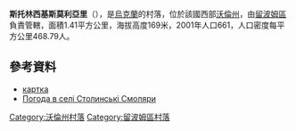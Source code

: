 {{coord|51|23|11|N|23|46|44|E|scale:30000|display=title}}

'''斯托林西基斯莫利亞里'''（{{lang-uk|Столинські Смоляри}}），是[[烏克蘭|烏克蘭]]的村落，位於該國西部[[沃倫州|沃倫州]]，由[[留波姆區|留波姆區]]負責管轄，面積1.41平方公里，海拔高度169米，2001年人口661，人口密度每平方公里468.79人。

==參考資料==
*[http://gska2.rada.gov.ua/pls/z7502/A005?rdat1=15.01.2010&rf7571=4300 картка]{{dead link|date=2018年3月 |bot=InternetArchiveBot |fix-attempted=yes }}
* [http://weather.in.ua/ua/volynskaja/25306 Погода в селі Столинські Смоляри] {{Wayback|url=http://weather.in.ua/ua/volynskaja/25306 |date=20111219115607 }}

[[Category:沃倫州村落|Category:沃倫州村落]]
[[Category:留波姆區村落|Category:留波姆區村落]]


{{Volyn-geo-stub}}
